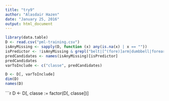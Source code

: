 ```yaml
---
title: "try9"
author: "Alasdair Hazen"
date: "January 25, 2016"
output: html_document
---
```

```r
library(data.table)
D <- read.csv("pml-training.csv")
isAnyMissing <- sapply(D, function (x) any(is.na(x) | x == ""))
isPredictor <- !isAnyMissing & grepl("belt|[^(fore)]arm|dumbbell|forearm", names(isAnyMissing))
predCandidates <- names(isAnyMissing)[isPredictor]
predCandidates
varToInclude <- c("classe", predCandidates)

D <- D[, varToInclude]
dim(D)
names(D)
```

```r
D <- D[, classe := factor(D[, classe])]

